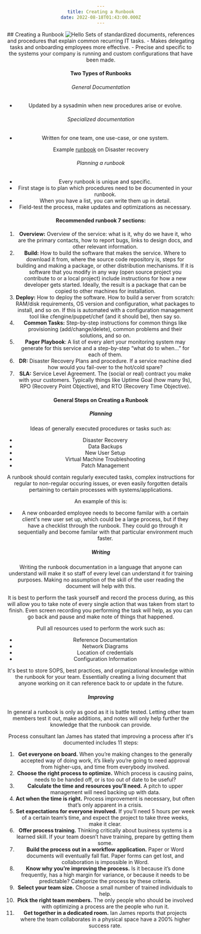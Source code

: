 ```yaml
---
title: Creating a Runbook
date: 2022-08-18T01:43:00.000Z
---
```

<html align="center">
## Creating a Runbook
<Image alt="Hello" src="/creating-runbook/runbook.jpg" />
Sets of standardized documents, references and procedures that explain common recurring IT tasks.
- Makes delegating tasks and onboarding employees more effective.
- Precise and specific to the systems your company is running and custom configurations that have been made.

#### Two Types of Runbooks
###### General Documentation
- Updated by a sysadmin when new procedures arise or evolve.
###### Specialized documentation
- Written for one team, one use-case, or one system.

Example [runbook](http://www.jimrcpa.com/~jimrcpa/images/Disaster%20Recovery%20Template%20from%20Xtium.pdf) on Disaster recovery

###### Planning a runbook
- Every runbook is unique and specific.
- First stage is to plan which procedures need to be documented in your runbook.
- When you have a list, you can write them up in detail.
- Field-test the process, make updates and optimizations as necessary.

#### Recommended runbook 7 sections:
1.  **Overview:** Overview of the service: what is it, why do we have it, who are the primary contacts, how to report bugs, links to design docs, and other relevant information.
2.  **Build:** How to build the software that makes the service. Where to download it from, where the source code repository is, steps for building and making a package, or other distribution mechanisms. If it is software that you modify in any way (open source project you contribute to or a local project) include instructions for how a new developer gets started. Ideally, the result is a package that can be copied to other machines for installation.
3.  **Deploy:** How to deploy the software. How to build a server from scratch: RAM/disk requirements, OS version and configuration, what packages to install, and so on. If this is automated with a configuration management tool like cfengine/puppet/chef (and it should be), then say so.
4.  **Common Tasks:** Step-by-step instructions for common things like provisioning (add/change/delete), common problems and their solutions, and so on.
5.  **Pager Playbook**: A list of every alert your monitoring system may generate for this service and a step-by-step “what do to when…” for each of them.
6.  **DR:** Disaster Recovery Plans and procedure. If a service machine died how would you fail-over to the hot/cold spare?
7.  **SLA:** Service Level Agreement. The (social or real) contract you make with your customers. Typically things like Uptime Goal (how many 9s), RPO (Recovery Point Objective), and RTO (Recovery Time Objective).

#### General Steps on Creating a Runbook
##### Planning
Ideas of generally executed procedures or tasks such as:
- Disaster Recovery
- Data Backups
- New User Setup
- Virtual Machine Troubleshooting
- Patch Management

A runbook should contain regularly executed tasks, complex instructions for regular to non-regular occuring issues, or even easily forgotten details pertaining to certain processes with systems/applications.

An example of this is:
- A new onboarded employee needs to become familar with a certain client's new user set up, which could be a large process, but if they have a checklist through the runbook. They could go through it sequentially and become familar with that particular environment much faster.

##### Writing
Writing the runbook documentation in a language that anyone can understand will make it so staff of every level can understand it for training purposes. Making no assumption of the skill of the user reading the document will help with this. 

It is best to perform the task yourself and record the process during, as this will allow you to take note of every single action that was taken from start to finish. Even screen recording you performing the task will help, as you can go back and pause and make note of things that happened.

Pull all resources used to perform the work such as:
- Reference Documentation
- Network Diagrams
- Location of credentials
- Configuration Information

It's best to store SOPS, best practices, and organizational knowledge within the runbook for your team. Essentially creating a living document that anyone working on it can reference back to or update in the future.

##### Improving
In general a runbook is only as good as it is battle tested. Letting other team members test it out, make additions, and notes will only help further the knowledge that the runbook can provide.

Process consultant Ian James has stated that improving a process after it's documented includes 11 steps:
1.  **Get everyone on board.** When you’re making changes to the generally accepted way of doing work, it’s likely you’re going to need approval from higher-ups, and time from everybody involved.
2.  **Choose the right process to optimize.** Which process is causing pains, needs to be handed off, or is too out of date to be useful?
3.  **Calculate the time and resources you’ll need.** A pitch to upper management will need backing up with data.
4.  **Act when the time is right.** Process improvement is necessary, but often that’s only apparent in a crisis.
5.  **Set expectations for everyone involved.** If you’ll need 5 hours per week of a certain team’s time, and expect the project to take three weeks, make it clear.
6.  **Offer process training.** Thinking critically about business systems is a learned skill. If your team doesn’t have training, prepare by getting them some.
7.  **Build the process out in a workflow application.** Paper or Word documents will eventually fall flat. Paper forms can get lost, and collaboration is impossible in Word.
8.  **Know why you’re improving the process.** Is it because it’s done frequently, has a high margin for variance, or because it needs to be predictable? Categorize the process by these criteria.
9.  **Select your team size.** Choose a small number of trained individuals to help.
10.  **Pick the right team members.** The only people who should be involved with optimizing a process are the people who run it.
11.  **Get together in a dedicated room.** Ian James reports that projects where the team collaborates in a physical space have a 200% higher success rate.
</html>